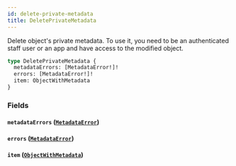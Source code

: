 ```yaml
---
id: delete-private-metadata
title: DeletePrivateMetadata
---
```



Delete object's private metadata. To use it, you need to be an authenticated staff user or an app and have access to the modified object.

```graphql
type DeletePrivateMetadata {
  metadataErrors: [MetadataError!]!
  errors: [MetadataError!]!
  item: ObjectWithMetadata
}
```


### Fields

#### `metadataErrors` ([`MetadataError`](../../../developer/api-reference/objects/metadata-error))




#### `errors` ([`MetadataError`](../../../developer/api-reference/objects/metadata-error))




#### `item` ([`ObjectWithMetadata`](../../../developer/api-reference/interfaces/object-with-metadata))






